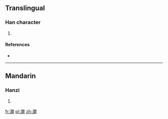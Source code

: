 ==Translingual==

===Han character===
{{Han char|rn=85|rad=水|as=17|sn=20|four=3712<sub>0</sub>|canj=水日弓水 (EANE)}}

# {{defn|Han|sort=水17}}

====References====
* {{Han ref|kx=0662.070|dkj=18729|dj=1071.130|hdz=31791.010|uh=7041|ud=28737|bh=F469|bd=62569}}

----

==Mandarin==

===Hanzi===
{{cmn-hanzi|pin=[[yuān]] ([[yuan1]])|wg=yüan<sup>1</sup>}}

# {{defn|Mandarin|sort=水17}}

[[fr:灁]]
[[pl:灁]]
[[zh:灁]]